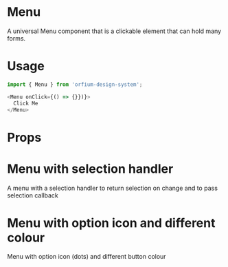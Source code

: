 
<Meta title="Design System|Menu" component={Menu} />

# Menu

A universal Menu component that is a clickable element that can hold many forms.

# Usage

```js
import { Menu } from 'orfium-design-system';

<Menu onClick={() => {}})}>
  Click Me
</Menu>
```

# Props

<Props of={Menu} />

# Menu with selection handler

A menu with a selection handler to return selection on change and to pass selection callback

<Preview>
  <Story name="Menu with selection handler">
    <MenuShowcase />
  </Story>
</Preview>

# Menu with option icon and different colour

Menu with option icon (dots) and different button colour

<Preview>
  <Story name="Menu with option icon and different colour">
    <Menu
      items={['My Profile', 'Settings', 'Billing', 'Notifications', 'Logout']}
      buttonText={'More'}
      buttonType={'warning'}
      showOptionIcon
    />
  </Story>
</Preview>
